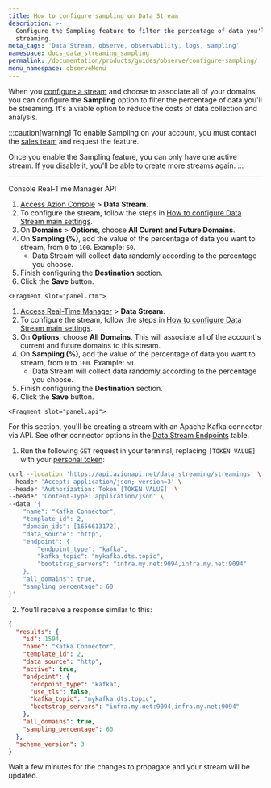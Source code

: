 ```yaml
---
title: How to configure sampling on Data Stream
description: >-
  Configure the Sampling feature to filter the percentage of data you'll be
  streaming.
meta_tags: 'Data Stream, observe, observability, logs, sampling'
namespace: docs_data_streaming_sampling
permalink: /documentation/products/guides/observe/configure-sampling/
menu_namespace: observeMenu
---
```



<InterfaceNote />

When you [configure a stream](/en/documentation/products/guides/use-data-stream/) and choose to associate all of your domains, you can configure the **Sampling** option to filter the percentage of data you'll be streaming. It's a viable option to reduce the costs of data collection and analysis.

:::caution[warning]
To enable Sampling on your account, you must contact the [sales team](https://www.azion.com/en/contact-sales/) and request the feature.

Once you enable the Sampling feature, you can only have one active stream. If you disable it, you'll be able to create more streams again.
:::

---

<Tabs client:visible>
    <Fragment slot="tab.console">Console</Fragment>
    <Fragment slot="tab.rtm">Real-Time Manager</Fragment>
    <Fragment slot="tab.api">API</Fragment>

<Fragment slot="panel.console">

1. [Access Azion Console](/en/documentation/products/guides/how-to-access-azion-console/) > **Data Stream**.
2. To configure the stream, follow the steps in [How to configure Data Stream main settings](/en/documentation/products/guides/use-data-stream/).
3. On **Domains** > **Options**, choose **All Curent and Future Domains**.
4. On **Sampling (%)**, add the value of the percentage of data you want to stream, from `0` to `100`. Example: `60`.
    - Data Stream will collect data randomly according to the percentage you choose.
5. Finish configuring the **Destination** section.
6. Click the **Save** button.

</Fragment>

    <Fragment slot="panel.rtm">

1. [Access Real-Time Manager](https://manager.azion.com/) > **Data Stream**.
2. To configure the stream, follow the steps in [How to configure Data Stream main settings](/en/documentation/products/guides/use-data-stream/).
3. On **Options**, choose **All Domains**. This will associate all of the account's current and future domains to this stream.
4. On **Sampling (%)**, add the value of the percentage of data you want to stream, from `0` to `100`. Example: `60`.
    - Data Stream will collect data randomly according to the percentage you choose.
5. Finish configuring the **Destination** section.
6. Click the **Save** button.

</Fragment>

    <Fragment slot="panel.api">

For this section, you'll be creating a stream with an Apache Kafka connector via API. See other connector options in the [Data Stream Endpoints](https://api.azion.com/#04257075-3691-4b5f-b22b-22a5b6653f3f) table.

1. Run the following `GET` request in your terminal, replacing `[TOKEN VALUE]` with your [personal token](/en/documentation/products/guides/personal-tokens/):

```bash
curl --location 'https://api.azionapi.net/data_streaming/streamings' \
--header 'Accept: application/json; version=3' \
--header 'Authorization: Token [TOKEN VALUE]' \
--header 'Content-Type: application/json' \
--data '{
    "name": "Kafka Connector",
    "template_id": 2,
    "domain_ids": [1656613172],
    "data_source": "http",
    "endpoint": {
        "endpoint_type": "kafka",
        "kafka_topic": "mykafka.dts.topic",
        "bootstrap_servers": "infra.my.net:9094,infra.my.net:9094"
    },
    "all_domains": true,
    "sampling_percentage": 60
}'
```

2. You'll receive a response similar to this:

```json
{
  "results": {
    "id": 1594,
    "name": "Kafka Connector",
    "template_id": 2,
    "data_source": "http",
    "active": true,
    "endpoint": {
      "endpoint_type": "kafka",
      "use_tls": false,
      "kafka_topic": "mykafka.dts.topic",
      "bootstrap_servers": "infra.my.net:9094,infra.my.net:9094"
    },
    "all_domains": true,
    "sampling_percentage": 60
  },
  "schema_version": 3
}
```

Wait a few minutes for the changes to propagate and your stream will be updated.

  <JourneyAPI />


</Fragment>

</Tabs>

<br /><br />

